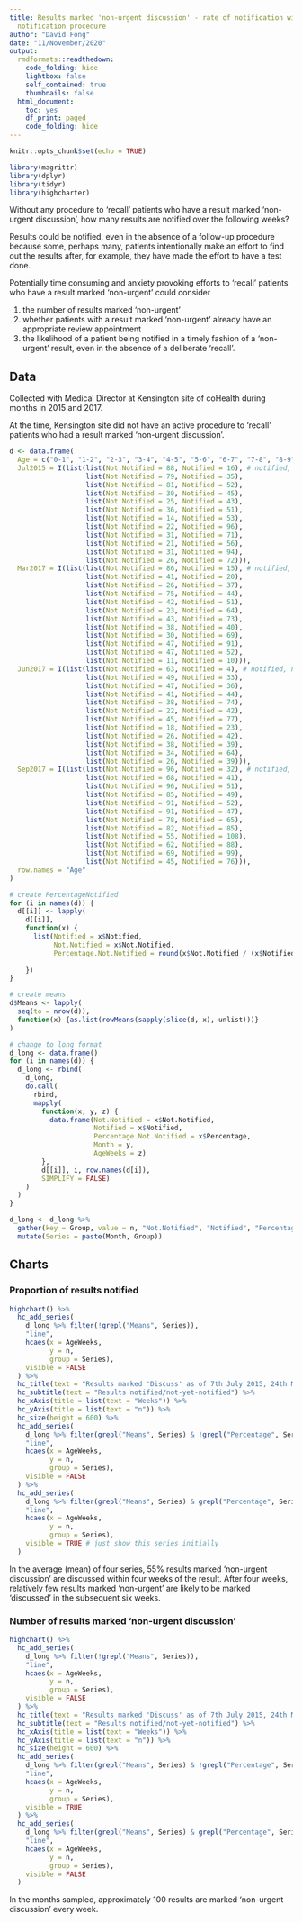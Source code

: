 ```yaml
---
title: Results marked 'non-urgent discussion' - rate of notification without a result
  notification procedure
author: "David Fong"
date: "11/November/2020"
output:
  rmdformats::readthedown:
    code_folding: hide
    lightbox: false
    self_contained: true
    thumbnails: false
  html_document:
    toc: yes
    df_print: paged
    code_folding: hide
---
```


```r
knitr::opts_chunk$set(echo = TRUE)
```


```r
library(magrittr)
library(dplyr)
library(tidyr)
library(highcharter)
```

Without any procedure to 'recall' patients who have a result marked 'non-urgent discussion', how
many results are notified over the following weeks?

Results could be notified, even in the absence of a follow-up procedure because some,
perhaps many, patients intentionally make an effort to find
out the results after, for example, they have made the effort to have a test done.

Potentially time consuming and anxiety provoking efforts to 'recall' patients who have a result
marked 'non-urgent' could consider

1. the number of results marked 'non-urgent'
2. whether patients with a result marked 'non-urgent' already have an appropriate review appointment
3. the likelihood of a patient being notified in a timely fashion of a 'non-urgent' result, even in the absence of a deliberate 'recall'.

## Data

Collected with Medical Director at Kensington site of coHealth during months in 2015 and 2017.

At the time, Kensington site did not have an active procedure to 'recall' patients who had a result marked 'non-urgent discussion'.

```r
d <- data.frame(
  Age = c("0-1", "1-2", "2-3", "3-4", "4-5", "5-6", "6-7", "7-8", "8-9", "9-10", "10-11", "11-12"), # age in weeks
  Jul2015 = I(list(list(Not.Notified = 88, Notified = 16), # notified, not notified
                   list(Not.Notified = 79, Notified = 35),
                   list(Not.Notified = 81, Notified = 52),
                   list(Not.Notified = 30, Notified = 45),
                   list(Not.Notified = 25, Notified = 43),
                   list(Not.Notified = 36, Notified = 51),
                   list(Not.Notified = 14, Notified = 53),
                   list(Not.Notified = 22, Notified = 96),
                   list(Not.Notified = 31, Notified = 71),
                   list(Not.Notified = 21, Notified = 56),
                   list(Not.Notified = 31, Notified = 94),
                   list(Not.Notified = 26, Notified = 72))),
  Mar2017 = I(list(list(Not.Notified = 86, Notified = 15), # notified, not notified
                   list(Not.Notified = 41, Notified = 20),
                   list(Not.Notified = 26, Notified = 37),
                   list(Not.Notified = 75, Notified = 44),
                   list(Not.Notified = 42, Notified = 51),
                   list(Not.Notified = 23, Notified = 64),
                   list(Not.Notified = 43, Notified = 73),
                   list(Not.Notified = 38, Notified = 40),
                   list(Not.Notified = 30, Notified = 69),
                   list(Not.Notified = 47, Notified = 91),
                   list(Not.Notified = 47, Notified = 52),
                   list(Not.Notified = 11, Notified = 10))),
  Jun2017 = I(list(list(Not.Notified = 63, Notified = 4), # notified, not notified
                   list(Not.Notified = 49, Notified = 33),
                   list(Not.Notified = 47, Notified = 36),
                   list(Not.Notified = 41, Notified = 44),
                   list(Not.Notified = 38, Notified = 74),
                   list(Not.Notified = 22, Notified = 42),
                   list(Not.Notified = 45, Notified = 77),
                   list(Not.Notified = 18, Notified = 23),
                   list(Not.Notified = 26, Notified = 42),
                   list(Not.Notified = 38, Notified = 39),
                   list(Not.Notified = 34, Notified = 64),
                   list(Not.Notified = 26, Notified = 39))),
  Sep2017 = I(list(list(Not.Notified = 96, Notified = 32), # notified, not notified
                   list(Not.Notified = 68, Notified = 41),
                   list(Not.Notified = 96, Notified = 51),
                   list(Not.Notified = 85, Notified = 49),
                   list(Not.Notified = 91, Notified = 52),
                   list(Not.Notified = 91, Notified = 47),
                   list(Not.Notified = 78, Notified = 65),
                   list(Not.Notified = 82, Notified = 85),
                   list(Not.Notified = 55, Notified = 108),
                   list(Not.Notified = 62, Notified = 88),
                   list(Not.Notified = 69, Notified = 99),
                   list(Not.Notified = 45, Notified = 76))),
  row.names = "Age"
)
```

```r
# create PercentageNotified
for (i in names(d)) {
  d[[i]] <- lapply(
    d[[i]],
    function(x) {
      list(Notified = x$Notified,
           Not.Notified = x$Not.Notified,
           Percentage.Not.Notified = round(x$Not.Notified / (x$Notified + x$Not.Notified) * 100))
      
    })
}

# create means
d$Means <- lapply(
  seq(to = nrow(d)),
  function(x) {as.list(rowMeans(sapply(slice(d, x), unlist)))}
)
```

```r
# change to long format
d_long <- data.frame()
for (i in names(d)) {
  d_long <- rbind(
    d_long,
    do.call(
      rbind,
      mapply(
        function(x, y, z) {
          data.frame(Not.Notified = x$Not.Notified,
                     Notified = x$Notified,
                     Percentage.Not.Notified = x$Percentage,
                     Month = y,
                     AgeWeeks = z)
        },
        d[[i]], i, row.names(d[i]),
        SIMPLIFY = FALSE)
    )
  )
}

d_long <- d_long %>%
  gather(key = Group, value = n, "Not.Notified", "Notified", "Percentage.Not.Notified") %>%
  mutate(Series = paste(Month, Group))

```

## Charts

### Proportion of results notified

```r
highchart() %>%
  hc_add_series(
    d_long %>% filter(!grepl("Means", Series)),
    "line",
    hcaes(x = AgeWeeks,
          y = n,
          group = Series),
    visible = FALSE
  ) %>%
  hc_title(text = "Results marked 'Discuss' as of 7th July 2015, 24th March 2017, 5th June 2017,19th September 2017") %>%
  hc_subtitle(text = "Results notified/not-yet-notified") %>%
  hc_xAxis(title = list(text = "Weeks")) %>%
  hc_yAxis(title = list(text = "n")) %>%
  hc_size(height = 600) %>%
  hc_add_series(
    d_long %>% filter(grepl("Means", Series) & !grepl("Percentage", Series)),
    "line",
    hcaes(x = AgeWeeks,
          y = n,
          group = Series),
    visible = FALSE
  ) %>%
  hc_add_series(
    d_long %>% filter(grepl("Means", Series) & grepl("Percentage", Series)),
    "line",
    hcaes(x = AgeWeeks,
          y = n,
          group = Series),
    visible = TRUE # just show this series initially
  )
```

In the average (mean) of four series, 55% results marked 'non-urgent discussion' are discussed within four weeks of the result. After four weeks, relatively few results marked 'non-urgent' are likely to be marked 'discussed' in the subsequent six weeks.

### Number of results marked 'non-urgent discussion'

```r
highchart() %>%
  hc_add_series(
    d_long %>% filter(!grepl("Means", Series)),
    "line",
    hcaes(x = AgeWeeks,
          y = n,
          group = Series),
    visible = FALSE
  ) %>%
  hc_title(text = "Results marked 'Discuss' as of 7th July 2015, 24th March 2017, 5th June 2017,19th September 2017") %>%
  hc_subtitle(text = "Results notified/not-yet-notified") %>%
  hc_xAxis(title = list(text = "Weeks")) %>%
  hc_yAxis(title = list(text = "n")) %>%
  hc_size(height = 600) %>%
  hc_add_series(
    d_long %>% filter(grepl("Means", Series) & !grepl("Percentage", Series)),
    "line",
    hcaes(x = AgeWeeks,
          y = n,
          group = Series),
    visible = TRUE
  ) %>%
  hc_add_series(
    d_long %>% filter(grepl("Means", Series) & grepl("Percentage", Series)),
    "line",
    hcaes(x = AgeWeeks,
          y = n,
          group = Series),
    visible = FALSE
  )
```

In the months sampled, approximately 100 results are marked 'non-urgent discussion' every week.